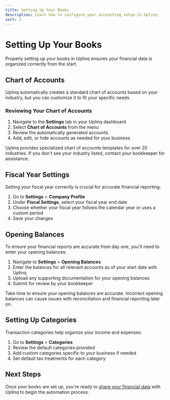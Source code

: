 ```yaml
---
title: Setting Up Your Books
description: Learn how to configure your accounting setup in Uplinq
sort: 2
---
```


# Setting Up Your Books

Properly setting up your books in Uplinq ensures your financial data is organized correctly from the start.

## Chart of Accounts

Uplinq automatically creates a standard chart of accounts based on your industry, but you can customize it to fit your specific needs.

### Reviewing Your Chart of Accounts

1. Navigate to the **Settings** tab in your Uplinq dashboard
2. Select **Chart of Accounts** from the menu
3. Review the automatically generated accounts
4. Add, edit, or hide accounts as needed for your business

<Callout type="info" title="Industry-Specific Templates">
Uplinq provides specialized chart of accounts templates for over 20 industries. If you don't see your industry listed, contact your bookkeeper for assistance.
</Callout>

## Fiscal Year Settings

Setting your fiscal year correctly is crucial for accurate financial reporting:

1. Go to **Settings** > **Company Profile**
2. Under **Fiscal Settings**, select your fiscal year end date
3. Choose whether your fiscal year follows the calendar year or uses a custom period
4. Save your changes

## Opening Balances

To ensure your financial reports are accurate from day one, you'll need to enter your opening balances:

1. Navigate to **Settings** > **Opening Balances**
2. Enter the balances for all relevant accounts as of your start date with Uplinq
3. Upload any supporting documentation for your opening balances
4. Submit for review by your bookkeeper

<Callout type="warn" title="Accuracy Matters">
Take time to ensure your opening balances are accurate. Incorrect opening balances can cause issues with reconciliation and financial reporting later on.
</Callout>

## Setting Up Categories

Transaction categories help organize your income and expenses:

1. Go to **Settings** > **Categories**
2. Review the default categories provided
3. Add custom categories specific to your business if needed
4. Set default tax treatments for each category

## Next Steps

Once your books are set up, you're ready to [share your financial data](/docs/getting-started/sharing-data) with Uplinq to begin the automation process.